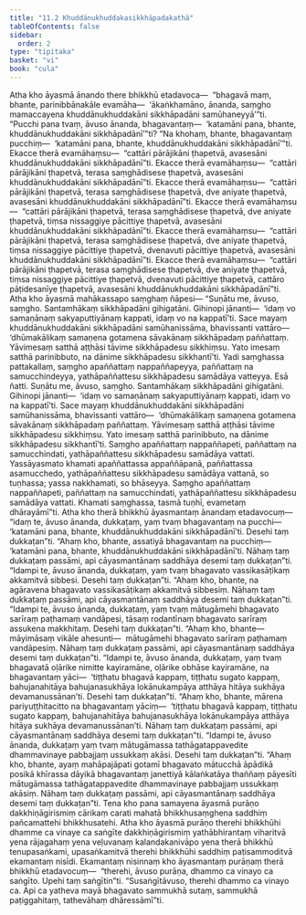 ```yaml
---
title: "11.2 Khuddānukhuddakasikkhāpadakathā"
tableOfContents: false
sidebar:
  order: 2
type: "tipitaka"
basket: "vi"
book: "cula"
---
```



<DynamicBreadcrumb />

<Division number="441" book="cula" bookNo="4" page="484">

<Paragraph number="2202" book="cula">
Atha kho āyasmā ānando there bhikkhū etadavoca—  “bhagavā maṃ, bhante, parinibbānakāle evamāha—  ‘ākaṅkhamāno, ānanda, saṃgho mamaccayena khuddānukhuddakāni sikkhāpadāni samūhaneyyā’”ti. “Pucchi pana tvaṃ, āvuso ānanda, bhagavantaṃ—  ‘katamāni pana, bhante, khuddānukhuddakāni sikkhāpadānī’”ti? “Na khohaṃ, bhante, bhagavantaṃ pucchiṃ—  ‘katamāni pana, bhante, khuddānukhuddakāni sikkhāpadānī’”ti. Ekacce therā evamāhaṃsu—  “cattāri pārājikāni ṭhapetvā, avasesāni khuddānukhuddakāni sikkhāpadānī”ti. Ekacce therā evamāhaṃsu—  “cattāri pārājikāni ṭhapetvā, terasa saṃghādisese ṭhapetvā, avasesāni khuddānukhuddakāni sikkhāpadānī”ti. Ekacce therā evamāhaṃsu—  “cattāri pārājikāni ṭhapetvā, terasa saṃghādisese ṭhapetvā, dve aniyate ṭhapetvā, avasesāni khuddānukhuddakāni sikkhāpadānī”ti. Ekacce therā evamāhaṃsu—  “cattāri pārājikāni ṭhapetvā, terasa saṃghādisese ṭhapetvā, dve aniyate ṭhapetvā, tiṃsa nissaggiye pācittiye ṭhapetvā, avasesāni khuddānukhuddakāni sikkhāpadānī”ti. Ekacce therā evamāhaṃsu—  “cattāri pārājikāni ṭhapetvā, terasa saṃghādisese ṭhapetvā, dve aniyate ṭhapetvā, tiṃsa nissaggiye pācittiye ṭhapetvā, dvenavuti pācittiye ṭhapetvā, avasesāni khuddānukhuddakāni sikkhāpadānī”ti. Ekacce therā evamāhaṃsu—  “cattāri pārājikāni ṭhapetvā, terasa saṃghādisese ṭhapetvā, dve aniyate ṭhapetvā, tiṃsa nissaggiye pācittiye ṭhapetvā, dvenavuti pācittiye ṭhapetvā, cattāro pāṭidesanīye ṭhapetvā, avasesāni khuddānukhuddakāni sikkhāpadānī”ti.
</Paragraph>

</Division>
<Division number="442" book="cula" bookNo="4" page="484">

<Paragraph number="2203" book="cula">
Atha kho āyasmā mahākassapo saṃghaṃ ñāpesi—
</Paragraph>

<Paragraph number="2204" book="cula">
“Suṇātu me, āvuso, saṃgho. Santamhākaṃ sikkhāpadāni gihigatāni. Gihinopi jānanti—  ‘idaṃ vo samaṇānaṃ sakyaputtiyānaṃ kappati, idaṃ vo na kappatī’ti. Sace mayaṃ khuddānukhuddakāni sikkhāpadāni samūhanissāma, bhavissanti vattāro—  ‘dhūmakālikaṃ samaṇena gotamena sāvakānaṃ sikkhāpadaṃ paññattaṃ. Yāvimesaṃ satthā aṭṭhāsi tāvime sikkhāpadesu sikkhiṃsu. Yato imesaṃ satthā parinibbuto, na dānime sikkhāpadesu sikkhantī’ti. Yadi saṃghassa pattakallaṃ, saṃgho apaññattaṃ nappaññapeyya, paññattaṃ na samucchindeyya, yathāpaññattesu sikkhāpadesu samādāya vatteyya. Esā ñatti.
</Paragraph>

<Paragraph number="2205" book="cula">
Suṇātu me, āvuso, saṃgho. Santamhākaṃ sikkhāpadāni gihigatāni. Gihinopi jānanti—  ‘idaṃ vo samaṇānaṃ sakyaputtiyānaṃ kappati, idaṃ vo na kappatī’ti. Sace mayaṃ khuddānukhuddakāni sikkhāpadāni samūhanissāma, bhavissanti vattāro—  ‘dhūmakālikaṃ samaṇena gotamena sāvakānaṃ sikkhāpadaṃ paññattaṃ. Yāvimesaṃ satthā aṭṭhāsi tāvime sikkhāpadesu sikkhiṃsu. Yato imesaṃ satthā parinibbuto, na dānime sikkhāpadesu sikkhantī’ti. Saṃgho apaññattaṃ nappaññapeti, paññattaṃ na samucchindati, yathāpaññattesu sikkhāpadesu samādāya vattati. Yassāyasmato khamati apaññattassa appaññāpanā, paññattassa asamucchedo, yathāpaññattesu sikkhāpadesu samādāya vattanā, so tuṇhassa; yassa nakkhamati, so bhāseyya.
</Paragraph>

<Paragraph number="2206" book="cula">
Saṃgho apaññattaṃ nappaññapeti, paññattaṃ na samucchindati, yathāpaññattesu sikkhāpadesu samādāya vattati. Khamati saṃghassa, tasmā tuṇhī, evametaṃ dhārayāmī”ti.
</Paragraph>

</Division>
<Division number="443" book="cula" bookNo="4" page="485">

<Paragraph number="2207" book="cula">
Atha kho therā bhikkhū āyasmantaṃ ānandaṃ etadavocuṃ—  “idaṃ te, āvuso ānanda, dukkaṭaṃ, yaṃ tvaṃ bhagavantaṃ na pucchi—  ‘katamāni pana, bhante, khuddānukhuddakāni sikkhāpadānī’ti. Desehi taṃ dukkaṭan”ti. “Ahaṃ kho, bhante, assatiyā bhagavantaṃ na pucchiṃ—  ‘katamāni pana, bhante, khuddānukhuddakāni sikkhāpadānī’ti. Nāhaṃ taṃ dukkaṭaṃ passāmi, api cāyasmantānaṃ saddhāya desemi taṃ dukkaṭan”ti. “Idampi te, āvuso ānanda, dukkaṭaṃ, yaṃ tvaṃ bhagavato vassikasāṭikaṃ akkamitvā sibbesi. Desehi taṃ dukkaṭan”ti. “Ahaṃ kho, bhante, na agāravena bhagavato vassikasāṭikaṃ akkamitvā sibbesiṃ. Nāhaṃ taṃ dukkaṭaṃ passāmi, api cāyasmantānaṃ saddhāya desemi taṃ dukkaṭan”ti. “Idampi te, āvuso ānanda, dukkaṭaṃ, yaṃ tvaṃ mātugāmehi bhagavato sarīraṃ paṭhamaṃ vandāpesi, tāsaṃ rodantīnaṃ bhagavato sarīraṃ assukena makkhitaṃ. Desehi taṃ dukkaṭan”ti. “Ahaṃ kho, bhante—  māyimāsaṃ vikāle ahesunti—  mātugāmehi bhagavato sarīraṃ paṭhamaṃ vandāpesiṃ. Nāhaṃ taṃ dukkaṭaṃ passāmi, api cāyasmantānaṃ saddhāya desemi taṃ dukkaṭan”ti. “Idampi te, āvuso ānanda, dukkaṭaṃ, yaṃ tvaṃ bhagavatā oḷārike nimitte kayiramāne, oḷārike obhāse kayiramāne, na bhagavantaṃ yāci—  ‘tiṭṭhatu bhagavā kappaṃ, tiṭṭhatu sugato kappaṃ, bahujanahitāya bahujanasukhāya lokānukampāya atthāya hitāya sukhāya devamanussānan’ti. Desehi taṃ dukkaṭan”ti. “Ahaṃ kho, bhante, mārena pariyuṭṭhitacitto na bhagavantaṃ yāciṃ—  ‘tiṭṭhatu bhagavā kappaṃ, tiṭṭhatu sugato kappaṃ, bahujanahitāya bahujanasukhāya lokānukampāya atthāya hitāya sukhāya devamanussānan’ti. Nāhaṃ taṃ dukkaṭaṃ passāmi, api cāyasmantānaṃ saddhāya desemi taṃ dukkaṭan”ti. “Idampi te, āvuso ānanda, dukkaṭaṃ yaṃ tvaṃ mātugāmassa tathāgatappavedite dhammavinaye pabbajjaṃ ussukkaṃ akāsi. Desehi taṃ dukkaṭan”ti. “Ahaṃ kho, bhante, ayaṃ mahāpajāpati gotamī bhagavato mātucchā āpādikā posikā khīrassa dāyikā bhagavantaṃ janettiyā kālaṅkatāya thaññaṃ pāyesīti mātugāmassa tathāgatappavedite dhammavinaye pabbajjaṃ ussukkaṃ akāsiṃ. Nāhaṃ taṃ dukkaṭaṃ passāmi, api cāyasmantānaṃ saddhāya desemi taṃ dukkaṭan”ti.
</Paragraph>

</Division>
<Division number="444" book="cula" bookNo="4" page="486">

<Paragraph number="2208" book="cula">
Tena kho pana samayena āyasmā purāṇo dakkhiṇāgirismiṃ cārikaṃ carati mahatā bhikkhusaṃghena saddhiṃ pañcamattehi bhikkhusatehi. Atha kho āyasmā purāṇo therehi bhikkhūhi dhamme ca vinaye ca saṅgīte dakkhiṇāgirismiṃ yathābhirantaṃ viharitvā yena rājagahaṃ yena veḷuvanaṃ kalandakanivāpo yena therā bhikkhū tenupasaṅkami, upasaṅkamitvā therehi bhikkhūhi saddhiṃ paṭisammoditvā ekamantaṃ nisīdi. Ekamantaṃ nisinnaṃ kho āyasmantaṃ purāṇaṃ therā bhikkhū etadavocuṃ—  “therehi, āvuso purāṇa, dhammo ca vinayo ca saṅgīto. Upehi taṃ saṅgītin”ti. “Susaṅgītāvuso, therehi dhammo ca vinayo ca. Api ca yatheva mayā bhagavato sammukhā sutaṃ, sammukhā paṭiggahitaṃ, tathevāhaṃ dhāressāmī”ti.
</Paragraph>
</Division>